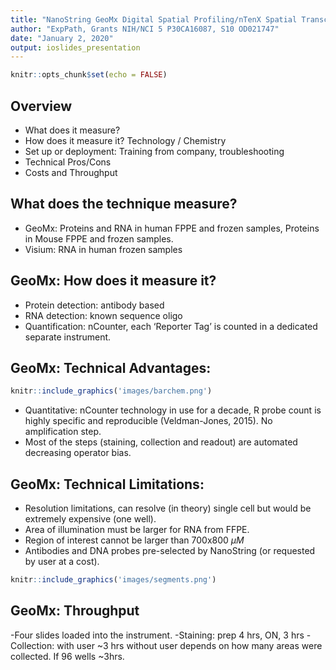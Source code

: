 ```yaml
---
title: "NanoString GeoMx Digital Spatial Profiling/nTenX Spatial Transcriptomics"
author: "ExpPath, Grants NIH/NCI 5 P30CA16087, S10 OD021747"
date: "January 2, 2020"
output: ioslides_presentation
---
```


```r
knitr::opts_chunk$set(echo = FALSE)
```

## Overview

- What does it measure?
- How does it measure it? Technology / Chemistry
- Set up or deployment: Training from company, troubleshooting
- Technical Pros/Cons
- Costs and Throughput

## What does the technique measure?

- GeoMx: Proteins and RNA in human FPPE and frozen samples, Proteins in Mouse FPPE and frozen samples.
- Visium: RNA in human frozen samples

## GeoMx: How does it measure it?

- Protein detection: antibody based
- RNA detection: known sequence oligo
- Quantification: nCounter, each 'Reporter Tag' is counted in a dedicated separate instrument.

## GeoMx: Technical Advantages:
```r
knitr::include_graphics('images/barchem.png')

```
- Quantitative: nCounter technology in use for a decade, R probe count is highly specific and reproducible (Veldman-Jones, 2015). No amplification step.
- Most of the steps (staining, collection and readout) are automated decreasing operator bias.

## GeoMx: Technical Limitations:

- Resolution limitations, can resolve (in theory) single cell but would be extremely expensive (one well).
- Area of illumination must be larger for RNA from FFPE.
- Region of interest cannot be larger than 700x800 $\mu M$
- Antibodies and DNA probes pre-selected by NanoString (or requested by user at a cost).
```r
knitr::include_graphics('images/segments.png')
```


## GeoMx: Throughput
-Four slides loaded into the instrument.
-Staining: prep 4 hrs, ON, 3 hrs
-Collection: with user ~3 hrs
             without user depends on how many areas were collected.
             If 96 wells ~3hrs.
             
